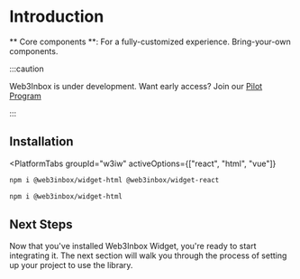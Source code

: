 
# Introduction

** Core components **: For a fully-customized experience. Bring-your-own components.

:::caution

Web3Inbox is under development. Want early access? Join our [Pilot Program](https://walletconnect.com/partners)

:::

## Installation

<PlatformTabs
	groupId="w3iw"
	activeOptions={["react", "html", "vue"]}
>
<PlatformTabItem value="react">

```bash npm2yarn
npm i @web3inbox/widget-html @web3inbox/widget-react
```

</PlatformTabItem>
<PlatformTabItem value="html">

```bash npm2yarn
npm i @web3inbox/widget-html
```

</PlatformTabItem>
</PlatformTabs>

## Next Steps

Now that you've installed Web3Inbox Widget, you're ready to start integrating it. The next section will walk you through the process of setting up your project to use the library.
